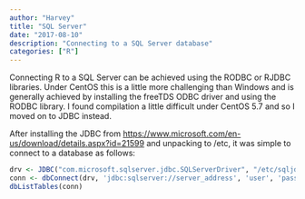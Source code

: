 ```yaml
---
author: "Harvey"
title: "SQL Server"
date: "2017-08-10"
description: "Connecting to a SQL Server database"
categories: ["R"]
---
```


Connecting R to a SQL Server can be achieved using the RODBC or RJDBC libraries.  Under CentOS this is a little more challenging than Windows and is generally achieved by installing the freeTDS ODBC driver and using the RODBC library.  I found compilation a little difficult under CentOS 5.7 and so I moved on to JDBC instead.

After installing the JDBC from [https://www.microsoft.com/en-us/download/details.aspx?id=21599](https://www.microsoft.com/en-us/download/details.aspx?id=21599) and unpacking to /etc, it was simple to connect to a database as follows:

```r
drv <- JDBC("com.microsoft.sqlserver.jdbc.SQLServerDriver", "/etc/sqljdbc_3.0/enu/sqljdbc4.jar")
conn <- dbConnect(drv, 'jdbc:sqlserver://server_address', 'user', 'password')
dbListTables(conn)
```
